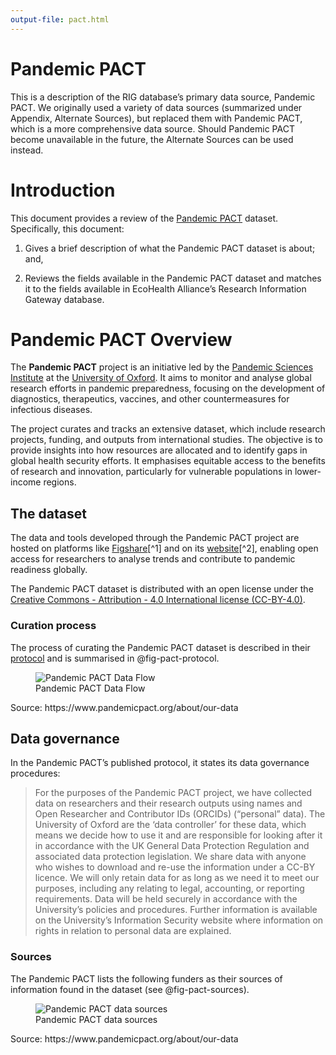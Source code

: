 ```yaml
---
output-file: pact.html
---
```


# Pandemic PACT {#pact}

This is a description of the RIG database's primary data source, Pandemic PACT. We originally used a variety of data sources (summarized under Appendix, Alternate Sources), but replaced them with Pandemic PACT, which is a more comprehensive data source. Should Pandemic PACT become unavailable in the future, the Alternate Sources can be used instead.

# Introduction {#sec-intro}

This document provides a review of the [Pandemic PACT](https://www.pandemicpact.org/) dataset. Specifically, this document:

1. Gives a brief description of what the Pandemic PACT dataset is about; and,

2. Reviews the fields available in the Pandemic PACT dataset and matches it to the fields available in EcoHealth Alliance's Research Information Gateway database.

# Pandemic PACT Overview {#sec-pact-overview}

The **Pandemic PACT** project  is an initiative led by the [Pandemic Sciences Institute](https://www.psi.ox.ac.uk/) at the [University of Oxford](https://www.ox.ac.uk/). It aims to monitor and analyse global research efforts in pandemic preparedness, focusing on the development of diagnostics, therapeutics, vaccines, and other countermeasures for infectious diseases. 

The project curates and tracks an extensive dataset, which include research projects, funding, and outputs from international studies. The objective is to provide insights into how resources are allocated and to identify gaps in global health security efforts. It emphasises equitable access to the benefits of research and innovation, particularly for vulnerable populations in lower-income regions.

## The dataset {#sec-pandemic-pact-dataset}

The data and tools developed through the Pandemic PACT project are hosted on platforms like [Figshare](https://figshare.com/s/58527668245cb63f14f5)[^1] and on its [website](https://www.pandemicpact.org/)[^2], enabling open access for researchers to analyse trends and contribute to pandemic readiness globally.

The Pandemic PACT dataset is distributed with an open license under the [Creative Commons - Attribution - 4.0 International license (CC-BY-4.0)](https://creativecommons.org/licenses/by/4.0/).


### Curation process {#sec-curation-process}
The process of curating the Pandemic PACT dataset is described in their [protocol](https://wellcomeopenresearch.org/articles/9-156) and is summarised in @fig-pact-protocol.


::: {layout="[[1], [1]]"}
![Pandemic PACT Data Flow](https://www.pandemicpact.org/_next/image?url=https%3A%2F%2Fca1-pnd.edcdn.com%2F_c2000xauto%2FPandemicPACT_DataFlow-5.jpeg%3Fv%3D1721664934&w=2048&q=75){#fig-pact-protocol}

Source: https://www.pandemicpact.org/about/our-data

:::

## Data governance {#sec-data-governance}

In the Pandemic PACT's published protocol, it states its data governance procedures:

> For the purposes of the Pandemic PACT project, we have collected data on researchers and their research outputs using names and Open Researcher and Contributor IDs (ORCIDs) (“personal” data). The University of Oxford are the ‘data controller’ for these data, which means we decide how to use it and are responsible for looking after it in accordance with the UK General Data Protection Regulation and associated data protection legislation. We share data with anyone who wishes to download and re-use the information under a CC-BY licence. We will only retain data for as long as we need it to meet our purposes, including any relating to legal, accounting, or reporting requirements. Data will be held securely in accordance with the University’s policies and procedures. Further information is available on the University’s Information Security website where information on rights in relation to personal data are explained.

### Sources

The Pandemic PACT lists the following funders as their sources of information found in the dataset (see @fig-pact-sources).

::: {layout="[[1], [1]]"}

![Pandemic PACT data sources](https://www.pandemicpact.org/_next/image?url=https%3A%2F%2Fca1-pnd.edcdn.com%2F_c2000xauto%2FFunder_Grant_Collection-Summaryv-2.png%3Fv%3D1721664934&w=3840&q=75){#fig-pact-sources}

Source: https://www.pandemicpact.org/about/our-data
:::

